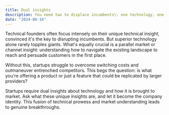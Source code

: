 ```yaml
---
title: Dual insights
description: You need two to displace incumbents\: one technology, one market
date: "2024-08-16"
---
```


Technical founders often focus intensely on their unique technical insight, convinced it's the key to disrupting incumbents. But superior technology alone rarely topples giants. What's equally crucial is a parallel market or channel insight: understanding how to navigate the existing landscape to reach and persuade customers in the first place.

Without this, startups struggle to overcome switching costs and outmaneuver entrenched competitors. This begs the question: is what you're offering a product or just a feature that could be replicated by larger providers?

Startups require dual insights about technology and how it is brought to market. Ask what these unique insights are, and let it become the company identity. This fusion of technical prowess and market understanding leads to genuine breakthroughs.
